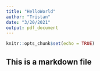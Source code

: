 ```yaml
---
title: "HelloWorld"
author: "Tristan"
date: "3/20/2021"
output: pdf_document
---
```


```r
knitr::opts_chunk$set(echo = TRUE)
```

## This is a markdown file